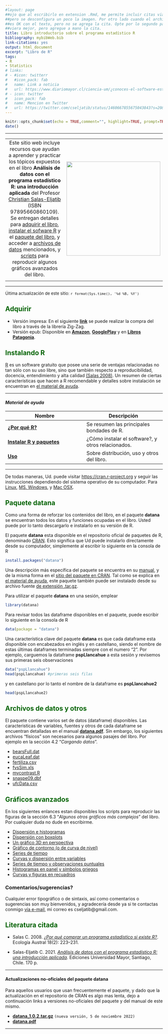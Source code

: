 ```yaml
---
#layout: page
##ojo que al escribirlo en extension .Rmd, me permite incluir citas via BibTeX,
##pero se desconfigura un poco la imagen. Por otro lado cuando el archivo es .rm, todo
##es OK con el texto, pero no se agrega la cita. Opte por lo segundo para que se 
##viera mejor, pero agregue a mano la cita.
title: Libro introductorio sobre el programa estadístico R
bibliography: mybibWeb.bib
link-citations: yes
output: html_document
excerpt: "Libro de R"
tags:
- R  
- Statistics
# links:
# - #icon: twitterr
#   #icon_pack: fab
#   name: Link a noticia
#   url: https://www.diariomayor.cl/ciencia-um/¿conoces-el-software-estadístico-r-profesor-lanza-libro-que-introduce-en-el-análisis-de-datos.html
# - icon: twitter
#   icon_pack: fab
#   name: Mencion en Twitter
#   url: https://twitter.com/cseljatib/status/1460667855675043843?s=20&t=20NyeERbyV3xlHUuzT74-w  
---
```


```r
knitr::opts_chunk$set(echo = TRUE,comment="", highlight=TRUE, prompt=TRUE)
date()
```

<style>H1{color:DarkRed;}</style>
<style>H2{color:DarkGreen;}</style>

--------


|  |  |
| :-------: | :----------- |
| Este sitio web incluye recursos que ayudan a aprender y practicar los tópicos expuestos en el libro **Análisis de datos con el programa estadístico R: una introducción aplicada** del Profesor [Christian Salas-Eljatib](http://eljatib.com) (ISBN 97895660860109). Se entregan  detalles para [adquirir el libro](#comprar), [instalar el sofware R](#instar) y el [paquete del libro](#paque), y acceder a [archivos de datos](#archi) mencionados, y [scripts](#scri) para reproducir algunos  gráficos avanzados del libro. | <img src="/images/portadaLibro.jpg" width="300">       |
|                  |             |

--------

<font size="2">
Última actualización de este sitio: `r format(Sys.time(), '%d %B, %Y')` </font>


## Adquirir {#comprar}
+ Versión impresa: En el siguiente [**link**](https://tienda.zigzag.cl/9789566086109-analisis-de-datos-con-el-programa-estadistico-r.html) se puede realizar la compra del libro a través de la librería  Zig-Zag.
+ Versión epub: Disponible en  [**Amazon**](https://www.amazon.com/An%C3%A1lisis-datos-programa-estad%C3%ADstico-introducci%C3%B3n-ebook/dp/B09LRHNGPL/ref=sr_1_1?keywords=Christian+Salas+Eljatib&qid=1637176913&qsid=134-6265285-4112915&s=books&sr=1-1&sres=B09LRHNGPL&srpt=ABIS_BOOK),  [**GooglePlay**](https://play.google.com/store/books/details/Christian_Salas_Eljatib_An%C3%A1lisis_de_datos_con_el_p?id=15dOEAAAQBAJ&hl=es_CL&gl=US) y en [**Libros Patagonia**](https://www.librospatagonia.com/library/search/Christian%20Salas%20Eljatib).

## Instalando R {#instar}
[R](https://cran.r-project.org) es un software gratuito que posee una serie de ventajas relacionadas no tan
sólo con su uso libre, sino que también respecto a reproducibilidad, docencia,
entendimiento y alta calidad [(Salas 2008)](#biblioaca).  Un resumen de ciertas características que hacen a R recomendable y detalles sobre instalación se encuentran en [el material de ayuda](#ayuda).

--------

#### *Material de ayuda* {#ayuda}


| Nombre      |  Descripción |
| ----------- | ----------- |
| [**¿Por qué R?**](/rlibro/porQueR.pdf)| Se resumen las principales bondades de R.  |
| [**Instalar R y paquetes**](/rlibro/instalaR.pdf)   | ¿Cómo instalar el software?, y otros relacionados.  |
| [**Uso**](/rlibro/distroUsolibroR.pdf) | Sobre distribución, uso y otros del libro. |

--------


De todas maneras, Ud. puede visitar [https://cran.r-project.org](https://cran.r-project.org) y seguir las instrucciones dependiendo del sistema operativo de su computador. Para [Linux](https://cran.r-project.org/bin/linux/), [MS. Windows](https://cran.r-project.org/bin/windows/), y [Mac OSX](https://cran.r-project.org/bin/macosx/).


## Paquete datana {#paque}
Como una forma de reforzar los contenidos del libro, 
 en el paquete **datana** se encuentran todos los datos y funciones ocupadas en el libro. Usted puede por lo tanto descargarlo e instalarlo en su versión de R.
 
 El paquete **datana** esta disponible en el repositorio oficial de paquetes de R, denominado [CRAN](https://cran.r-project.org/web/packages/available_packages_by_name.html). Esto significa 
que Ud puede instalarlo directamente desde su computador, simplemente al escribir lo siguiente en la consola de R

```r
install.packages("datana")
```

Una descripción más específica del paquete se encuentra en su [manual](https://cran.r-project.org/web/packages/datana/datana.pdf), y de la misma forma en el [sitio del paquete en CRAN](https://cran.r-project.org/web/packages/datana/index.html).
Tal como se explica en [el material de ayuda](#ayuda), este paquete también puede ser  instalado desde su archivo fuente [de extensión .tar.gz](https://cran.r-project.org/web/packages/datana/index.html). 

Para utilizar el paquete **datana** en una sesión, emplear
```r
library(datana)
```


Para revisar todos las dataframe disponibles en el paquete, puede escribir lo siguiente
en la consola de R
```r
data(package = "datana")
```

Una característica clave del paquete **datana** es que cada dataframe esta disponible
con encabezados en inglés y en castellano, siendo el nombre de estas últimas dataframes terminadas siempre con el numero "2". Por ejemplo, carguemos la dataframe **pspLlancahue** a
esta sesión y revisemos sus primeras seis observaciones 

```r
data("pspLlancahue")
head(pspLlancahue) #primeras seis filas
```
y en castellano por lo tanto el nombre de la dataframe es **pspLlancahue2**

```r
head(pspLlancahue2) 
```

## Archivos de datos y otros {#archi}
El paquete contiene varios set de datos (dataframe) disponibles. Las caracteristicas de variables, fuentes y otros de cada dataframe se encuentran detalladas en el manual [**datana.pdf**](https://cran.r-project.org/web/packages/datana/datana.pdf). Sin embargo, los siguientes archivos "físicos" son necesarios para algunos pasajes del libro. Por ejemplo en la sección 4.2 "*Cargando datos*".

+ [bearsFull.dat](/rlibro/bearsFull.dat)
+ [eucaLeaf.dat](/rlibro/eucaLeaf.dat)
+ [fertiliza.csv](/rlibro/fertiliza.csv)
+ [fvsSim.xls](/rlibro/fvsSim.xls)
+ [mycontrast.R](/rlibro/mycontrast.R)
+ [snaspe09.dbf](/rlibro/snaspe09.dbf)
+ [ufcData.csv](/rlibro/ufcData.csv)

## Gráficos avanzados {#scri}
En los siguientes enlances estan disponibles los scripts para reproducir las figuras de la sección 6.3 "*Algunos otros gráficos más complejos*" del libro. Por cualquier duda no dude en escribirme.

+ [Dispersión e histogramas](/rlibro/xyHist.html)
+ [Dispersión con boxplots](/rlibro/xyBoxplot.html)
+ [Un gráfico 3D en perspectiva](/rlibro/perspectiva3D.html)
+ [Gráfico de contorno (o de curva de nivel)](/rlibro/contorno.html)
+ [Series de tiempo](/rlibro/timeSerPlot.html)
+ [Curvas y dispersión entre variables](/rlibro/curvasDispe.html)
+ [Series de tiempo y observaciones puntuales](/rlibro/pspTempo.html)
+ [Histogramas en panel y símbolos griegos](/rlibro/allHistoGreek.html)
+ [Curvas y figuras en recuadros](/rlibro/innerPanelPlots.html)


### Comentarios/sugerencias?
Cualquier error tipográfico o de sintaxis, así como 
comentarios o sugerencias son muy bienvenidos, y agradecería desde ya si te contactas conmigo [vía e-mail](mailto:cseljatib@gmail.com), mi correo es cseljatib@gmail.com.

## Literatura citada {#biblioaca}
- Salas C. 2008. [*¿Por qué comprar un programa estadístico si existe R?*](/publication/2008-01-01_por_que_comprar_un_). Ecología Austral 18(2): 223--231. 

- Salas-Eljatib C. 2021. [*Análisis de datos con el programa estadístico R: una introducción aplicada*](/publication/2021-01-01_analisis_de_datos_co/). Ediciones Universidad Mayor,
 Santiago, Chile. 170 p.

--------

#### Actualizaciones no-oficiales del paquete **datana** {#noofi}
Para aquellos usuarios que usan frecuentemente el paquete, y dado que la actualización en el repositorio de CRAN es algo mas lenta, dejo a continuación links a versiones no-oficiales del paquete y del manual de este mismo.

+ [**datana_1.0.2.tar.gz**](/rlibro/datana_1.0.2.tar.gz)  `(nueva versión, 5 de noviembre 2022)`
+ [**datana.pdf**](/rlibro/datana.pdf)

--------

<!-- ### Footer

![](/images/portadaLibro.jpg)

{#id .class height=5%}   

El documento [**distroUsolibroR.pdf**](/rlibro/distroUsolibroR.pdf) resume lo presentado en este sitio web, y puede servir de complemento a lo que acá se explica.


|              |   |
:---|:-------------------------:
<font size="4"> Este sitio web incluye recursos que ayudan a aprender y practicar los tópicos expuestos en el libro **Análisis de datos con el programa estadístico R: una introducción aplicada** del Profesor [Christian Salas-Eljatib](http://eljatib.com) (ISBN 97895660860109). Se entregan  detalles para [adquirir el libro](#comprar), [instalar el sofware R](#instar) y el [paquete del libro](#paque), y acceder a [archivos de datos](#archi) mencionados, y [scripts](#scri) para reproducir algunos  gráficos avanzados del libro.</font>|  <img src="/images/portadaLibro.jpg" width="30" height="75">



[Salas-Eljatib (2021)](#biblioaca), 

### Te pareció interesante o útil? Considera compartirlo 🙌


 <font size="6"> This is my text number 6</font>
 A continuación se ofrecen enlaces para [instalar R](#instar), así como  

<font size="5"> Este sitio web incluye recursos que ayudan a aprender y practicar los tópicos expuestos en el libro **Análisis de datos con el programa estadístico R: una introducción aplicada** del Profesor [Christian Salas-Eljatib](http://eljatib.com) (ISBN 97895660860109). Se entregan  detalles para [adquirir el libro](#comprar), [instalar el sofware R](#instar) y el [paquete del libro](#paque), y acceder a [archivos de datos](#archi) mencionados, y [scripts](#scri) para reproducir algunos  gráficos avanzados del libro.</font>|  <img src="/images/portadaLibro.jpg" width="4300" height="1500">

Este sitio web incluye recursos que ayudan a aprender y practicar los tópicos que son expuestos en el libro **Análisis de datos con el programa estadístico R: una introducción aplicada** del Profesor [Christian Salas-Eljatib](http://eljatib.com) (ISBN 97895660860109). El libro editado por Ediciones Universidad Mayor es distribuído por la [Libreria Zig-Zag](https://tienda.zigzag.cl/9789566086109-analisis-de-datos-con-el-programa-estadistico-r.html).

En el siguiente [**link**](https://tienda.zigzag.cl/9789566086109-analisis-de-datos-con-el-programa-estadistico-r.html) se puede realizar la compra del libro a través de la librería.

+ [Usando un modelo de ahusamiento](/biolibro/ahusamientoTrozado.html)
* **[Miscellaneous](./misce.md)** 
<style>H2{color:DarkOrange;}</style>
<style>p{color:Black;}</style>
<img src="/images/portadaLibro.png" width="800" height="700">
salas20 /myPubs/2020hgrate_ecoModelling.pdf (https://doi.org/10.1016/j.ecolmodel.2020.109198)
ponce 17 `doi:10.3390/f8090329`
sensors cifuentes 2018 `doi:10.3390/s18103357`.
salas10 http://rchn.biologiachile.cl/pdfs/2010/3/Soto_et_al_2010.pdf
salas06 /myPubs/2006xylofagos_RebolledoSalas_Bosque.pdf

+ [**¿Por qué R?**](/rlibro/01porQueR.pdf)| por que es bueno R?

+ [**¿Por qué R?**](/rlibro/01porQueR.pdf)

Una característica clave del paquete **datana** es que 

```r
library(datana)
head(pspLlancahue) #primeras seis filas
nrow(df) #numero de filas de la dataframe
```

```r
knitr::opts_chunk$set(
  comment = "#>", echo = FALSE, fig.width = 6
)
```

Last updated: August 2020 -->
